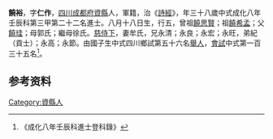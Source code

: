 {{明清人物信息框
| 姓名 = 饒裕
| 原名 =
| 圖片名稱= 
| 圖片大小 =
| 圖片說明 = 
| 最高職務 =
| 國家 = 大明 
| 爵位 =
| 籍貫 = [[四川|四川]][[成都府|成都府]][[資縣|資縣]]
| 族裔 = 
| 旗籍 = 
| 字號 = 
| 諡號 =
| 出生日期 = 八月十八日
| 出生地點 =
| 逝世日期 = 
| 逝世地點 =
| 墓葬 =
| 配偶 = 牟氏
| 親屬 = 曾祖[[饒思賢|饒思賢]]，祖[[饒希孟|饒希孟]]，父[[饒珪|饒珪]]，母郭氏；繼母徐氏
| 出身 =
* 成化八年壬辰科進士
| 經歷 =
| 著作 =  
*
*
*
}}
'''饒裕'''{{BD|1435年||1494年||}}，字'''仁作'''，[[四川|四川]][[成都府|成都府]][[資縣|資縣]]人，軍籍，治《[[詩經|詩經]]》，年三十八歲中式成化八年壬辰科第三甲第二十二名進士。八月十八日生，行五，曾祖[[饒思賢|饒思賢]]；祖[[饒希孟|饒希孟]]；父[[饒珪|饒珪]]；母郭氏；繼母徐氏。[[慈侍下|慈侍下]]，妻牟氏，兄永清；永良；永宏；永旺，弟紀（貢士）；永高；永節。由國子生中式四川鄉試第五十六名[[舉人|舉人]]，[[會試|會試]]中式第一百三十五名<ref>《成化八年壬辰科進士登科錄》</ref>。

== 参考资料 ==
{{reflist}}

{{成化八年壬辰科殿试金榜}}

{{Authority control}}

{{DEFAULTSORT:}}
[[Category:資縣人|Category:資縣人]]


{{明朝人物小作品}}